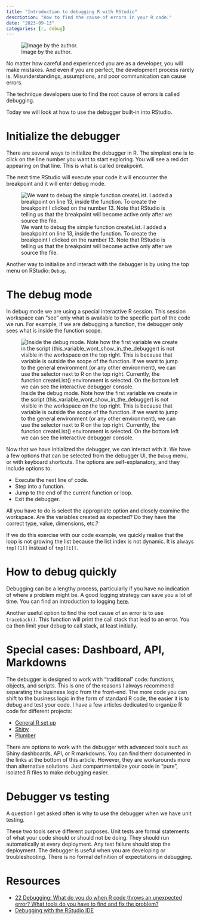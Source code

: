 ```yaml
---
title: "Introduction to debugging R with RStudio"
description: "How to find the cause of errors in your R code."
date: "2023-09-13"
categories: [r, debug]
---
```

![Image by the author.](img/cover.jpg)

No matter how careful and experienced you are as a developer, you will make mistakes. And even if you are perfect, the development process rarely is. Misunderstandings, assumptions, and poor communication can cause errors.

The technique developers use to find the root cause of errors is called debugging.

Today we will look at how to use the debugger built-in into RStudio.

# Initialize the debugger

There are several ways to initialize the debugger in R. The simplest one is to click on the line number you want to start exploring. You will see a red dot appearing on that line. This is what is called breakpoint.

The next time RStudio will execute your code it will encounter the breakpoint and it will enter debug mode.

![We want to debug the simple function createList. I added a breakpoint on line 13, inside the function. To create the breakpoint I clicked on the number 13. Note that RStudio is telling us that the breakpoint will become active only after we source the file.](./img/00.png)

Another way to initialize and interact with the debugger is by using the top menu on RStudio: `Debug`.

# The debug mode

In debug mode we are using a special interactive R session. This session workspace can “see” only what is available to the specific part of the code we run. For example, if we are debugging a function, the debugger only sees what is inside the function scope.

![Inside the debug mode. Note how the first variable we create in the script (this\_variable\_wont\_show\_in\_the\_debugger) is not visible in the workspace on the top right. This is because that variable is outside the scope of the function. If we want to jump to the general environment (or any other environment), we can use the selector next to R on the top right. Currently, the function createList() environment is selected. On the bottom left we can see the interactive debugger console.](./img/01.png)

Now that we have initialized the debugger, we can interact with it. We have a few options that can be selected from the debugger UI, the `Debug` menu, or with keyboard shortcuts. The options are self-explanatory, and they include options to:

* Execute the next line of code.
* Step into a function.
* Jump to the end of the current function or loop.
* Exit the debugger.

All you have to do is select the appropriate option and closely examine the workspace. Are the variables created as expected? Do they have the correct type, value, dimensions, etc.?

If we do this exercise with our code example, we quickly realise that the loop is not growing the list because the list index is not dynamic. It is always `tmp[[1]]` instead of `tmp[[i]]`.

# How to debug quickly

Debugging can be a lengthy process, particularly if you have no indication of where a problem might be. A good logging strategy can save you a lot of time. You can find an introduction to logging [here](../2023-05-17_r_logging/index.qmd).

Another useful option to find the root cause of an error is to use `traceback()`. This function will print the call stack that lead to an error. You ca then limit your debug to call stack, at least initially.

# Special cases: Dashboard, API, Markdowns

The debugger is designed to work with “traditional” code: functions, objects, and scripts. This is one of the reasons I always recommend separating the business logic from the front-end. The more code you can shift to the business logic in the form of standard R code, the easier it is to debug and test your code. I have a few articles dedicated to organize R code for different projects:

* [General R set up](../2022-07-13_setup_r_for_success/index.qmd)
* [Shiny](../2022-10-16_build_professional_shiny_1/index.qmd)
* [Plumber](../2023-08-01_intro_plumber/index.qmd)

There are options to work with the debugger with advanced tools such as Shiny dashboards, API, or R markdowns. You can find them documented in the links at the bottom of this article. However, they are workarounds more than alternative solutions. Just compartmentalize your code in “pure”, isolated R files to make debugging easier.

# Debugger vs testing

A question I get asked often is why to use the debugger when we have unit testing.

These two tools serve different purposes. Unit tests are formal statements of what your code should or should not be doing. They should run automatically at every deployment. Any test failure should stop the deployment. The debugger is useful when you are developing or troubleshooting. There is no formal definition of expectations in debugging.

# Resources

* [22 Debugging: What do you do when R code throws an unexpected error? What tools do you have to find and fix the problem?](https://adv-r.hadley.nz/debugging.html#debugging)
* [Debugging with the RStudio IDE](https://support.posit.co/hc/en-us/articles/205612627-Debugging-with-the-RStudio-IDE)

